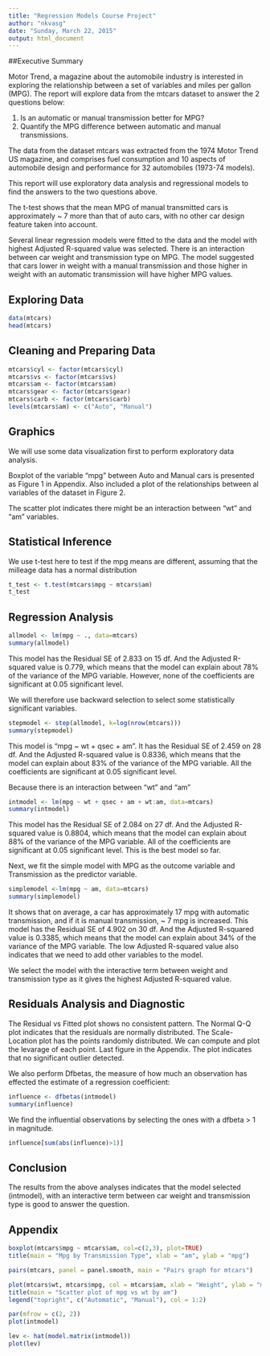 ```yaml
---
title: "Regression Models Course Project"
author: "nkvasg"
date: "Sunday, March 22, 2015"
output: html_document
---
```


##Executive Summary

Motor Trend, a magazine about the automobile industry is interested in exploring the relationship between a set of variables and miles per gallon (MPG). The report will explore data from the mtcars dataset to answer the 2 questions below:

1. Is an automatic or manual transmission better for MPG?
2. Quantify the MPG difference between automatic and manual transmissions. 

The data from the dataset mtcars was extracted from the 1974 Motor Trend US magazine, and comprises fuel consumption and 10 aspects of automobile design and performance for 32 automobiles (1973-74 models).

This report will use exploratory data analysis and regressional models to find the answers to the two questions above.

The t-test shows that the mean MPG of manual transmitted cars is approximately ~ 7 more than that of auto cars, with no other car design feature taken into account. 

Several linear regression models were fitted to the data and the model with highest Adjusted R-squared value was selected. There is an interaction between car weight and transmission type on MPG. The model suggested that cars lower in weight with a manual transmission and those higher in weight with an automatic transmission will have higher MPG values.

## Exploring Data

```r
data(mtcars)
head(mtcars)

```

## Cleaning and Preparing Data

```r
mtcars$cyl <- factor(mtcars$cyl)
mtcars$vs <- factor(mtcars$vs)
mtcars$am <- factor(mtcars$am)
mtcars$gear <- factor(mtcars$gear)
mtcars$carb <- factor(mtcars$carb)
levels(mtcars$am) <- c("Auto", "Manual")

```

## Graphics

We will use some data visualization first to perform exploratory data analysis.

Boxplot of the variable "mpg" between Auto and Manual cars is presented as Figure 1 in Appendix.
Also included a plot of the relationships between al variables of the dataset in Figure 2.

The scatter plot indicates there might be an interaction between "wt" and "am" variables. 


## Statistical Inference

We use t-test here to test if the mpg means are different, assuming that the milleage data has a normal distribution

```r
t_test <- t.test(mtcars$mpg ~ mtcars$am)
t_test

```

## Regression Analysis

```r

allmodel <- lm(mpg ~ ., data=mtcars)
summary(allmodel)

```

This model has the Residual SE of 2.833 on 15 df. And the Adjusted R-squared value is 0.779, which means that the model can explain about 78% of the variance of the MPG variable. However, none of the coefficients are significant at 0.05 significant level.

We will therefore use backward selection to select some statistically significant variables.

```r

stepmodel <- step(allmodel, k=log(nrow(mtcars)))
summary(stepmodel)

```

This model is "mpg ~ wt + qsec + am". It has the Residual SE of 2.459 on 28 df. And the Adjusted R-squared value is 0.8336, which means that the model can explain about 83% of the variance of the MPG variable. All the coefficients are significant at 0.05 significant level.

Because there is an interaction between "wt" and "am" 

```r

intmodel <- lm(mpg ~ wt + qsec + am + wt:am, data=mtcars)
summary(intmodel)

```

This model has the Residual SE of 2.084 on 27 df. And the Adjusted R-squared value is 0.8804, which means that the model can explain about 88% of the variance of the MPG variable. All of the coefficients are significant at 0.05 significant level. This is the best model so far.

Next, we fit the simple model with MPG as the outcome variable and Transmission as the predictor variable.

```r

simplemodel <-lm(mpg ~ am, data=mtcars)
summary(simplemodel)

```


It shows that on average, a car has approximately 17 mpg with automatic transmission, and if it is manual transmission, ~ 7 mpg is increased. This model has the Residual SE of 4.902 on 30 df. And the Adjusted R-squared value is 0.3385, which means that the model can explain about 34% of the variance of the MPG variable. The low Adjusted R-squared value also indicates that we need to add other variables to the model.

We select the model with the interactive term between weight and transmission type as it gives the highest Adjusted R-squared value. 

## Residuals Analysis and Diagnostic

The Residual vs Fitted plot shows no consistent pattern. 
The Normal Q-Q plot indicates that the residuals are normally distributed. 
The Scale-Location plot has the points randomly distributed.
We can compute and plot the levarage of each point. Last figure in the Appendix. The plot indicates that no significant outlier detected. 

We also perform Dfbetas, the measure of how much an observation has effected the estimate of a regression coefficient:

```r
influence <- dfbetas(intmodel)
summary(influence)

```

We find the influential observations by selecting the ones with a dfbeta > 1 in magnitude.

```r
influence[sum(abs(influence)>1)]

```

## Conclusion

The results from the above analyses indicates that the model selected (intmodel), with an interactive term between car weight and transmission type is good to answer the question.

## Appendix

```r

boxplot(mtcars$mpg ~ mtcars$am, col=c(2,3), plot=TRUE)
title(main = "Mpg by Transmission Type", xlab = "am", ylab = "mpg")

pairs(mtcars, panel = panel.smooth, main = "Pairs graph for mtcars")

plot(mtcars$wt, mtcars$mpg, col = mtcars$am, xlab = "Weight", ylab = "mpg")
title(main = "Scatter plot of mpg vs wt by am")
legend("topright", c("Automatic", "Manual"), col = 1:2)

par(mfrow = c(2, 2))
plot(intmodel)

lev <- hat(model.matrix(intmodel))
plot(lev)
  
```


